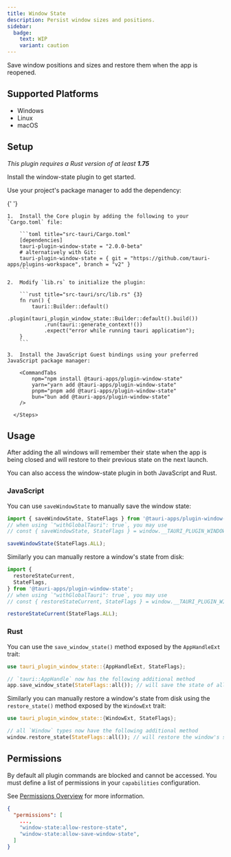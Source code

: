 ```yaml
---
title: Window State
description: Persist window sizes and positions.
sidebar:
  badge:
    text: WIP
    variant: caution
---
```



<PluginLinks plugin="window-state" />

Save window positions and sizes and restore them when the app is reopened.

## Supported Platforms

- Windows
- Linux
- macOS

## Setup

_This plugin requires a Rust version of at least **1.75**_

Install the window-state plugin to get started.

<Tabs>
  <TabItem label="Automatic">

Use your project's package manager to add the dependency:

{' '}

<CommandTabs
  npm="npm run tauri add window-state"
  yarn="yarn run tauri add window-state"
  pnpm="pnpm tauri add window-state"
  bun="bun tauri add window-state"
  cargo="cargo tauri add window-state"
/>

  </TabItem>
  <TabItem label="Manual">
    <Steps>

    1.  Install the Core plugin by adding the following to your `Cargo.toml` file:

        ```toml title="src-tauri/Cargo.toml"
        [dependencies]
        tauri-plugin-window-state = "2.0.0-beta"
        # alternatively with Git:
        tauri-plugin-window-state = { git = "https://github.com/tauri-apps/plugins-workspace", branch = "v2" }
        ```

    2.  Modify `lib.rs` to initialize the plugin:

        ```rust title="src-tauri/src/lib.rs" {3}
        fn run() {
            tauri::Builder::default()
                .plugin(tauri_plugin_window_state::Builder::default().build())
                .run(tauri::generate_context!())
                .expect("error while running tauri application");
        }
        ```

    3.  Install the JavaScript Guest bindings using your preferred JavaScript package manager:

        <CommandTabs
            npm="npm install @tauri-apps/plugin-window-state"
            yarn="yarn add @tauri-apps/plugin-window-state"
            pnpm="pnpm add @tauri-apps/plugin-window-state"
            bun="bun add @tauri-apps/plugin-window-state"
        />

      </Steps>

  </TabItem>
</Tabs>

## Usage

After adding the all windows will remember their state when the app is being closed and will restore to their previous state on the next launch.

You can also access the window-state plugin in both JavaScript and Rust.

### JavaScript

You can use `saveWindowState` to manually save the window state:

```javascript
import { saveWindowState, StateFlags } from '@tauri-apps/plugin-window-state';
// when using `"withGlobalTauri": true`, you may use
// const { saveWindowState, StateFlags } = window.__TAURI_PLUGIN_WINDOW_STATE__;

saveWindowState(StateFlags.ALL);
```

Similarly you can manually restore a window's state from disk:

```javascript
import {
  restoreStateCurrent,
  StateFlags,
} from '@tauri-apps/plugin-window-state';
// when using `"withGlobalTauri": true`, you may use
// const { restoreStateCurrent, StateFlags } = window.__TAURI_PLUGIN_WINDOW_STATE__;

restoreStateCurrent(StateFlags.ALL);
```

### Rust

You can use the `save_window_state()` method exposed by the `AppHandleExt` trait:

```rust
use tauri_plugin_window_state::{AppHandleExt, StateFlags};

// `tauri::AppHandle` now has the following additional method
app.save_window_state(StateFlags::all()); // will save the state of all open windows to disk
```

Similarly you can manually restore a window's state from disk using the `restore_state()` method exposed by the `WindowExt` trait:

```rust
use tauri_plugin_window_state::{WindowExt, StateFlags};

// all `Window` types now have the following additional method
window.restore_state(StateFlags::all()); // will restore the window's state from disk
```

## Permissions

By default all plugin commands are blocked and cannot be accessed.
You must define a list of permissions in your `capabilities` configuration.

See [Permissions Overview](/security/permissions/) for more information.

```json title="src-tauri/capabilities/main.json" ins={4-5}
{
  "permissions": [
    ...,
    "window-state:allow-restore-state",
    "window-state:allow-save-window-state",
  ]
}
```

<PluginPermissions plugin="window-state" />
